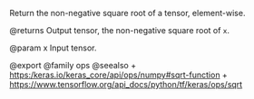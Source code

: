 Return the non-negative square root of a tensor, element-wise.

@returns
    Output tensor, the non-negative square root of `x`.

@param x Input tensor.

@export
@family ops
@seealso
+ <https:/keras.io/keras_core/api/ops/numpy#sqrt-function>
+ <https://www.tensorflow.org/api_docs/python/tf/keras/ops/sqrt>
